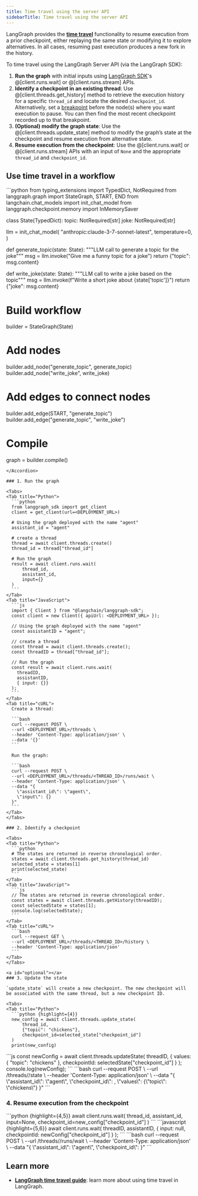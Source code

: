 ```yaml
---
title: Time travel using the server API
sidebarTitle: Time travel using the server API
---
```


LangGraph provides the [**time travel**](/oss/time-travel) functionality to resume execution from a prior checkpoint, either replaying the same state or modifying it to explore alternatives. In all cases, resuming past execution produces a new fork in the history.

To time travel using the LangGraph Server API (via the LangGraph SDK):

1. **Run the graph** with initial inputs using [LangGraph SDK](/langgraph-platform/python-sdk)'s @[client.runs.wait] or @[client.runs.stream] APIs.
2. **Identify a checkpoint in an existing thread**: Use @[client.threads.get_history] method to retrieve the execution history for a specific `thread_id` and locate the desired `checkpoint_id`.
  Alternatively, set a [breakpoint](/oss/add-human-in-the-loop) before the node(s) where you want execution to pause. You can then find the most recent checkpoint recorded up to that breakpoint.
3. **(Optional) modify the graph state**: Use the @[client.threads.update_state] method to modify the graph’s state at the checkpoint and resume execution from alternative state.
4. **Resume execution from the checkpoint**: Use the @[client.runs.wait] or @[client.runs.stream] APIs with an input of `None` and the appropriate `thread_id` and `checkpoint_id`.

## Use time travel in a workflow

<Accordion title="Example graph">
  ```python
  from typing_extensions import TypedDict, NotRequired
  from langgraph.graph import StateGraph, START, END
  from langchain.chat_models import init_chat_model
  from langgraph.checkpoint.memory import InMemorySaver
  
  class State(TypedDict):
      topic: NotRequired[str]
      joke: NotRequired[str]
  
  llm = init_chat_model(
      "anthropic:claude-3-7-sonnet-latest",
      temperature=0,
  )
  
  def generate_topic(state: State):
      """LLM call to generate a topic for the joke"""
      msg = llm.invoke("Give me a funny topic for a joke")
      return {"topic": msg.content}
  
  def write_joke(state: State):
      """LLM call to write a joke based on the topic"""
      msg = llm.invoke(f"Write a short joke about {state['topic']}")
      return {"joke": msg.content}
  
  # Build workflow
  builder = StateGraph(State)
  
  # Add nodes
  builder.add_node("generate_topic", generate_topic)
  builder.add_node("write_joke", write_joke)
  
  # Add edges to connect nodes
  builder.add_edge(START, "generate_topic")
  builder.add_edge("generate_topic", "write_joke")
  
  # Compile
  graph = builder.compile()
  ```
</Accordion>

### 1. Run the graph

<Tabs>
  <Tab title="Python">
    ```python
    from langgraph_sdk import get_client
    client = get_client(url=<DEPLOYMENT_URL>)
    
    # Using the graph deployed with the name "agent"
    assistant_id = "agent"
    
    # create a thread
    thread = await client.threads.create()
    thread_id = thread["thread_id"]
    
    # Run the graph
    result = await client.runs.wait(
        thread_id,
        assistant_id,
        input={}
    )
    ```
  </Tab>
  <Tab title="JavaScript">
    ```js
    import { Client } from "@langchain/langgraph-sdk";
    const client = new Client({ apiUrl: <DEPLOYMENT_URL> });
    
    // Using the graph deployed with the name "agent"
    const assistantID = "agent";
    
    // create a thread
    const thread = await client.threads.create();
    const threadID = thread["thread_id"];
    
    // Run the graph
    const result = await client.runs.wait(
      threadID,
      assistantID,
      { input: {}}
    );
    ```
  </Tab>
  <Tab title="cURL">
    Create a thread:
    
    ```bash
    curl --request POST \
    --url <DEPLOYMENT_URL>/threads \
    --header 'Content-Type: application/json' \
    --data '{}'
    ```
    
    Run the graph:
    
    ```bash
    curl --request POST \
    --url <DEPLOYMENT_URL>/threads/<THREAD_ID>/runs/wait \
    --header 'Content-Type: application/json' \
    --data "{
      \"assistant_id\": \"agent\",
      \"input\": {}
    }"
    ```
  </Tab>
</Tabs>

### 2. Identify a checkpoint

<Tabs>
  <Tab title="Python">
    ```python
    # The states are returned in reverse chronological order.
    states = await client.threads.get_history(thread_id)
    selected_state = states[1]
    print(selected_state)
    ```
  </Tab>
  <Tab title="JavaScript">
    ```js
    // The states are returned in reverse chronological order.
    const states = await client.threads.getHistory(threadID);
    const selectedState = states[1];
    console.log(selectedState);
    ```
  </Tab>
  <Tab title="cURL">
    ```bash
    curl --request GET \
    --url <DEPLOYMENT_URL>/threads/<THREAD_ID>/history \
    --header 'Content-Type: application/json'
    ```
  </Tab>
</Tabs>

<a id="optional"></a>
### 3. Update the state

`update_state` will create a new checkpoint. The new checkpoint will be associated with the same thread, but a new checkpoint ID.

<Tabs>
  <Tab title="Python">
    ```python {highlight={4}}
    new_config = await client.threads.update_state(
        thread_id,
        {"topic": "chickens"},
        checkpoint_id=selected_state["checkpoint_id"]
    )
    print(new_config)
```
  </Tab>
  <Tab title="JavaScript">
    ```js
    const newConfig = await client.threads.updateState(
      threadID,
      {
        values: { "topic": "chickens" },
        checkpointId: selectedState["checkpoint_id"]
      }
    );
    console.log(newConfig);
    ```
  </Tab>
  <Tab title="cURL">
    ```bash
    curl --request POST \
    --url <DEPLOYMENT_URL>/threads/<THREAD_ID>/state \
    --header 'Content-Type: application/json' \
    --data "{
      \"assistant_id\": \"agent\",
      \"checkpoint_id\": <CHECKPOINT_ID>,
      \"values\": {\"topic\": \"chickens\"}
    }"
    ```
  </Tab>
</Tabs>

### 4. Resume execution from the checkpoint

<Tabs>
  <Tab title="Python">
    ```python {highlight={4,5}}
    await client.runs.wait(
        thread_id,
        assistant_id,
        input=None,
        checkpoint_id=new_config["checkpoint_id"]
    )
```
  </Tab>
  <Tab title="JavaScript">
    ```javascript {highlight={5,6}}
    await client.runs.wait(
      threadID,
      assistantID,
      {
        input: null,
        checkpointId: newConfig["checkpoint_id"]
      }
    );
```
  </Tab>
  <Tab title="cURL">
    ```bash
    curl --request POST \
    --url <DEPLOYMENT_URL>/threads/<THREAD_ID>/runs/wait \
    --header 'Content-Type: application/json' \
    --data "{
      \"assistant_id\": \"agent\",
      \"checkpoint_id\": <CHECKPOINT_ID>
    }"
    ```
  </Tab>
</Tabs>

## Learn more

* [**LangGraph time travel guide**](/oss/time-travel): learn more about using time travel in LangGraph.
